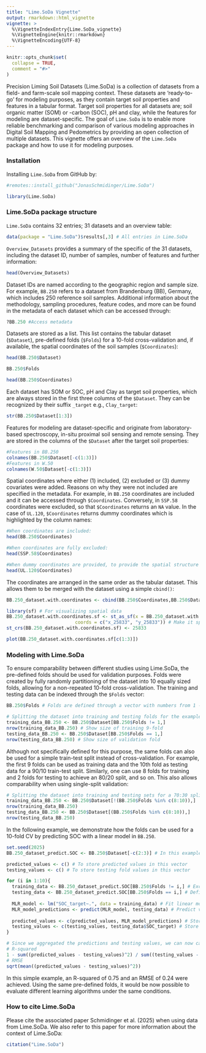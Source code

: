 ```yaml
---
title: "Lime.SoDa Vignette"
output: rmarkdown::html_vignette
vignette: >
  %\VignetteIndexEntry{Lime.SoDa_vignette}
  %\VignetteEngine{knitr::rmarkdown}
  %\VignetteEncoding{UTF-8}
---
```


```r
knitr::opts_chunk$set(
  collapse = TRUE,
  comment = "#>"
)
```
Precision Liming Soil Datasets (Lime.SoDa) is a collection of datasets from a field- and farm-scale soil mapping context. These datasets are 'ready-to-go' for modeling purposes, as they contain target soil properties and features in a tabular format. Target soil properties for all datasets are; soil organic matter (SOM) or -carbon (SOC), pH and clay, while the features for modeling are dataset-specific. The goal of `Lime.SoDa` is to enable more reliable benchmarking and comparison of various modeling approaches in Digital Soil Mapping and Pedometrics by providing an open collection of multiple datasets. This vignette offers an overview of the `Lime.SoDa` package and how to use it for modeling purposes.

### Installation
Installing `Lime.SoDa` from GitHub by: 

```r
#remotes::install_github("JonasSchmidinger/Lime.SoDa") 

library(Lime.SoDa)
```

### Lime.SoDa package structure
`Lime.SoDa` contains 32 entries; 31 datasets and an overview table:

```r
data(package = "Lime.SoDa")$results[,3] # All entries in Lime.SoDa
```
`Overview_Datasets` provides a summary of the specific of the 31 datasets, including the dataset ID, number of samples, number of features and further information:


```r
head(Overview_Datasets)
```

Dataset IDs are named according to the geographic region and sample size. For example, `BB.250` refers to a dataset from Brandenburg (BB), Germany, which includes 250 reference soil samples. Additional information about the methodology, sampling procedures, feature codes, and more can be found in the metadata of each dataset which can be accessed through:

```r
?BB.250 #Access metadata
```

Datasets are stored as a list. This list contains the tabular dataset (`$Dataset`), pre-defined folds (`$Folds`) for a 10-fold cross-validation  and, if available, the spatial coordinates of the soil samples (`$Coordinates`):

```r
head(BB.250$Dataset)

BB.250$Folds

head(BB.250$Coordinates)
```

Each dataset has SOM or SOC, pH and Clay as target soil properties, which are always stored in the first three columns of the `$Dataset`. They can be recognized by their suffix `_target` e.g., `Clay_target`:

```r
str(BB.250$Dataset[1:3]) 
```

Features for modeling are dataset-specific and originate from laboratory-based spectroscopy, in-situ proximal soil sensing and remote sensing. They are stored in the columns of the `$Dataset` after the target soil properties:

```r
#Features in BB.250
colnames(BB.250$Dataset[-c(1:3)])
#Features in W.50
colnames(W.50$Dataset[-c(1:3)])
```

Spatial coordinates where either (1) included, (2) excluded or (3) dummy covariates were added. Reasons on why they were not included are specified in the metadata. For example, in `BB.250` coordinates are included and it can be accessed through `$Coordinates`. Conversely, in `SSP.58` coordinates were excluded, so that `$Coordinates` returns an `NA` value. In the case of `UL.120`, `$Coordinates` returns dummy coordinates which is highlighted by the column names:

```r
#When coordinates are included:
head(BB.250$Coordinates)

#When coordinates are fully excluded:
head(SSP.58$Coordinates)

#When dummy coordinates are provided, to provide the spatial structure of the data but anonymize the real locations:
head(UL.120$Coordinates)
```

The coordinates are arranged in the same order as the tabular dataset. This allows them to be merged with the dataset using a simple `cbind()`:

```r
BB.250_dataset.with.coordinates <- cbind(BB.250$Coordinates,BB.250$Dataset) # Merge coordinates with dataset

library(sf) # For visualizing spatial data 
BB.250_dataset.with.coordinates.sf <- st_as_sf(x = BB.250_dataset.with.coordinates, 
                         coords = c("x_25833", "y_25833")) # Make it spatial
st_crs(BB.250_dataset.with.coordinates.sf) <- 25833 

plot(BB.250_dataset.with.coordinates.sf[c(1:3)])
```

### Modeling with Lime.SoDa

To ensure comparability between different studies using Lime.SoDa, the pre-defined folds should be used for validation purposes. Folds were created by fully randomly partitioning of the dataset into 10 equally sized folds, allowing for a non-repeated 10-fold cross-validation. The training and testing data can be indexed through the `$Folds` vector:

```r
BB.250$Folds # Folds are defined through a vector with numbers from 1 - 10 with 1/10 of the data in each fold

# Splitting the dataset into training and testing folds for the example of the first fold
training_data_BB.250 <- BB.250$Dataset[BB.250$Folds != 1,] 
nrow(training_data_BB.250) # Show size of training 9-fold 
testing_data_BB.250 <- BB.250$Dataset[BB.250$Folds == 1,]
nrow(testing_data_BB.250) # Show size of validation fold
```

Although not specifically defined for this purpose, the same folds can also be used for a simple train-test split instead of cross-validation. For example, the first 9 folds can be used as training data and the 10th fold as testing data for a 90/10 train-test split. Similarly, one can use 8 folds for training and 2 folds for testing to achieve an 80/20 split, and so on. This also allows comparability when using single-split validation:

```r
# Splitting the dataset into training and testing sets for a 70:30 split:
training_data_BB.250 <- BB.250$Dataset[!(BB.250$Folds %in% c(8:10)),]
nrow(training_data_BB.250)
testing_data_BB.250 <- BB.250$Dataset[(BB.250$Folds %in% c(8:10)),]
nrow(testing_data_BB.250)
```

In the following example, we demonstrate how the folds can be used for a 10-fold CV by predicting SOC with a linear model in `BB.250`. 

```r
set.seed(2025)
BB.250_dataset_predict.SOC <- BB.250$Dataset[-c(2:3)] # In this example, only SOC is predicted. Hence, Clay_target and pH_target are excluded

predicted_values <- c() # To store predicted values in this vector
testing_values <- c() # To store testing fold values in this vector

for (i in 1:10){
  training_data <- BB.250_dataset_predict.SOC[BB.250$Folds != i,] # Exclude testing fold from training data
  testing_data <- BB.250_dataset_predict.SOC[BB.250$Folds == i,] # Define testing fold as testing data
  
  MLR_model <- lm("SOC_target~.", data = training_data) # Fit linear model to predict SOC
  MLR_model_predictions <- predict(MLR_model, testing_data) # Predict values of testing fold
  
  predicted_values <- c(predicted_values, MLR_model_predictions) # Store predicted values for testing fold
  testing_values <- c(testing_values, testing_data$SOC_target) # Store real observed values from testing fold
}

# Since we aggregated the predictions and testing values, we can now calculate the R-squared and RMSE for the model performance with MLR:
# R-squared
1 - sum((predicted_values - testing_values)^2) / sum((testing_values - mean(testing_values))^2)
# RMSE
sqrt(mean((predicted_values - testing_values)^2))
```

In this simple example, an R-squared of 0.75 and an RMSE of 0.24 were achieved. Using the same pre-defined folds, it would be now possible to evaluate different learning algorithms under the same conditions.

### How to cite Lime.SoDa

Please cite the associated paper Schmidinger et al. (2025) when using data from Lime.SoDa. We also refer to this paper for more information about the context of Lime.SoDa:

```r
citation("Lime.SoDa")
```



